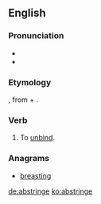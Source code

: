 ==English==

===Pronunciation===
* {{IPA|/əb.stɹɪndʒ/|lang=en}}
* {{rhymes|ɪndʒ|lang=en}}

===Etymology===
{{borrowing|la|abstringō|lang=en}}, from {{m|la|ab||away}} + {{m|la|stringō||I bind, I tie}}.

===Verb===
{{en-verb|abstring}}

# {{context|transitive|obsolete|lang=en}} To [[unbind]].
#: {{rfquotek|Bailey}}

===Anagrams===
* [[breasting#English|breasting]]

[[de:abstringe]]
[[ko:abstringe]]